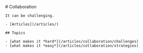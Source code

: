 
<MainHeader/>
<main>
  <article>
    # Collaboration


    It can be challenging.

    - [Articles](/articles/)

    ## Topics

    - [what makes it *hard*](/articles/collaboration/challenges)
    - [what makes it *easy*](/articles/collaboration/strategies)
  </article>
</main>